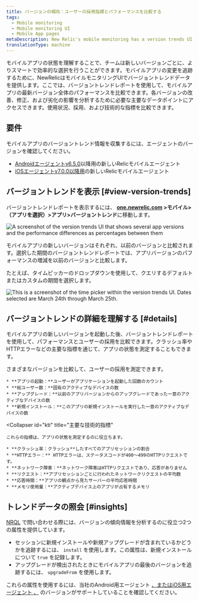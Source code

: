 ```yaml
---
title: バージョンの傾向：ユーザーの採用指標とパフォーマンスを比較する
tags:
  - Mobile monitoring
  - Mobile monitoring UI
  - Mobile App pages
metaDescription: New Relic's mobile monitoring has a version trends UI that compares user adoption and performance metrics across the most recent versions of your mobile app.
translationType: machine
---
```




モバイルアプリの状態を理解することで、チームは新しいバージョンごとに、よりスマートで効率的な選択を行うことができます。モバイルアプリの変更を追跡するために、NewRelicはモバイルモニタリングUIでバージョントレンドデータを提供します。ここでは、バージョントレンドレポートを使用して、モバイルアプリの最新バージョン全体のパフォーマンスを比較できます。各バージョンの改善、修正、および劣化の影響を分析するために必要な主要なデータポイントにアクセスできます。使用状況、採用、および技術的な指標を比較できます。

## 要件

モバイルアプリのバージョントレンド情報を収集するには、エージェントのバージョンを確認してください。

* [Androidエージェントv6.5.0](/docs/release-notes/mobile-release-notes/android-release-notes/)以降用の新しいRelicモバイルエージェント
* [iOSエージェントv7.0.0以降用](/docs/release-notes/mobile-release-notes/ios-release-notes/)の新しいRelicモバイルエージェント

## バージョントレンドを表示 [#view-version-trends]

バージョントレンドレポートを表示するには、 **[one.newrelic.com](https://one.newrelic.com) >モバイル>（アプリを選択）>アプリ>バージョントレンド**に移動します。

<img
  title="Mobile version trends UI"
  alt="A screenshot of the version trends UI that shows several app versions and the performance differences as percentages between them"
  src={versiontrendsui}
/>

モバイルアプリの新しいバージョンはそれぞれ、以前のバージョンと比較されます。選択した期間のバージョントレンドレポートでは、アプリバージョンのパフォーマンスの増減を以前のバージョンと比較します。

たとえば、タイムピッカーのドロップダウンを使用して、クエリするデフォルトまたはカスタムの期間を選択します。

<img
  title="Mobile version trends time picker"
  alt="This is a screenshot of the time picker within the version trends UI. Dates selected are March 24th through March 25th."
  src={versiontrendstimepicker}
/>

## バージョントレンドの詳細を理解する [#details]

モバイルアプリの新しいバージョンを起動した後、バージョントレンドレポートを使用して、パフォーマンスとユーザーの採用を比較できます。クラッシュ率やHTTPエラーなどの主要な指標を通じて、アプリの状態を測定することもできます。

<CollapserGroup>
  <Collapser
    id="adoption"
    title="ユーザーの重要な採用指標"
  >
    さまざまなバージョンを比較して、ユーザーの採用を測定できます。

    * **アプリの起動：**ユーザーがアプリケーションを起動した回数のカウント
    * **総ユーザー数：**固有のアクティブなデバイスの数
    * **アップグレード：**以前のアプリバージョンからのアップグレードであった一意のアクティブなデバイスの数
    * **新規インストール：**このアプリの新規インストールを実行した一意のアクティブなデバイスの数
  </Collapser>

  <Collapser
    id="kti"
    title="主要な技術的指標"
  >
    これらの指標は、アプリの状態を測定するのに役立ちます。

    * **クラッシュ率：クラッシュ**したすべてのアプリセッションの割合
    * **HTTPエラー：** HTTPエラーは、ステータスコードが400〜499のHTTPリクエストです。
    * **ネットワーク障害：**ネットワーク障害はHTTPリクエストであり、応答がありません
    * **リクエスト：**アプリセッションごとに行われたネットワークリクエストの平均数
    * **応答時間：**アプリの観点から見たサーバーの平均応答時間
    * **メモリ使用量：**アクティブデバイス上のアプリが占有するメモリ
  </Collapser>
</CollapserGroup>

## トレンドデータの照会 [#insights]

[NRQL](/docs/query-data/nrql-new-relic-query-language/getting-started/introduction-nrql) で問い合わせる際には、バージョンの傾向情報を分析するのに役立つ2つの属性を提供しています。

* セッションに新規インストールや新規アップグレードが含まれているかどうかを追跡するには、 `install` を使用します。この属性は、新規インストールについて `true` を記録します。
* アップグレードが検出されたときにモバイルアプリの最後のバージョンを追跡するには、 `upgradeFrom` を使用します。

これらの属性を使用するには、当社のAndroid用エージェント [、またはiOS用エージェント ](/docs/release-notes/mobile-release-notes/android-release-notes/)[、](/docs/release-notes/mobile-release-notes/ios-release-notes/) のバージョンがサポートしていることを確認してください。
